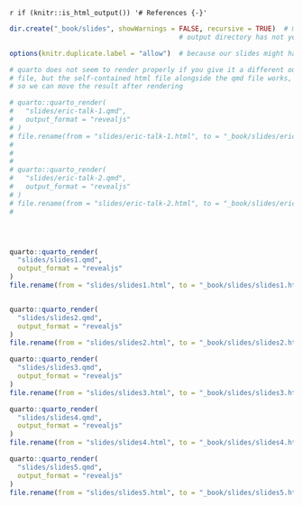 `r if (knitr::is_html_output()) '# References {-}'`


```r
dir.create("_book/slides", showWarnings = FALSE, recursive = TRUE)  # make this here in case the
                                          # output directory has not yet been made

options(knitr.duplicate.label = "allow")  # because our slides might have code blocks named setup

# quarto does not seem to render properly if you give it a different output
# file, but the self-contained html file alongside the qmd file works,
# so we can move the result after rendering

# quarto::quarto_render(
#   "slides/eric-talk-1.qmd",
#   output_format = "revealjs"
# )
# file.rename(from = "slides/eric-talk-1.html", to = "_book/slides/eric-talk-1.html")
# 
# 
# 
# quarto::quarto_render(
#   "slides/eric-talk-2.qmd",
#   output_format = "revealjs"
# )
# file.rename(from = "slides/eric-talk-2.html", to = "_book/slides/eric-talk-2.html")
# 




quarto::quarto_render(
  "slides/slides1.qmd",
  output_format = "revealjs"
)
file.rename(from = "slides/slides1.html", to = "_book/slides/slides1.html")


quarto::quarto_render(
  "slides/slides2.qmd",
  output_format = "revealjs"
)
file.rename(from = "slides/slides2.html", to = "_book/slides/slides2.html")

quarto::quarto_render(
  "slides/slides3.qmd",
  output_format = "revealjs"
)
file.rename(from = "slides/slides3.html", to = "_book/slides/slides3.html")

quarto::quarto_render(
  "slides/slides4.qmd",
  output_format = "revealjs"
)
file.rename(from = "slides/slides4.html", to = "_book/slides/slides4.html")

quarto::quarto_render(
  "slides/slides5.qmd",
  output_format = "revealjs"
)
file.rename(from = "slides/slides5.html", to = "_book/slides/slides5.html")

```